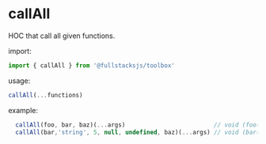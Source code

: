 # callAll

HOC that call all given functions.

import:
```typescript copy
import { callAll } from '@fullstacksjs/toolbox'
```

usage:
```typescript copy
callAll(...functions)
```

example:
```typescript copy
  callAll(foo, bar, baz)(...args)                         // void (foo(...args), bar(...args), baz(...args));
  callAll(bar,'string', 5, null, undefined, baz)(...args) // void (bar(...args), baz(...args));
```

